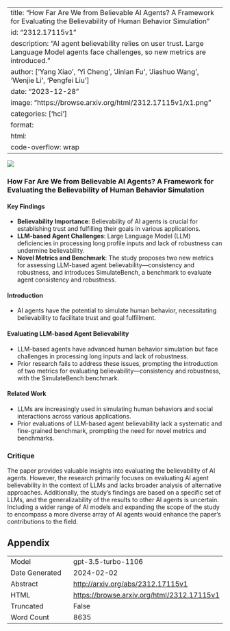 
---
title: "How Far Are We from Believable AI Agents? A Framework for Evaluating the Believability of Human Behavior Simulation"
id: "2312.17115v1"
description: "AI agent believability relies on user trust. Large Language Model agents face challenges, so new metrics are introduced."
author: ['Yang Xiao', 'Yi Cheng', 'Jinlan Fu', 'Jiashuo Wang', 'Wenjie Li', 'Pengfei Liu']
date: "2023-12-28"
image: "https://browse.arxiv.org/html/2312.17115v1/x1.png"
categories: ['hci']
format:
  html:
    code-overflow: wrap
---

![](https://browse.arxiv.org/html/2312.17115v1/x1.png)

### How Far Are We from Believable AI Agents? A Framework for Evaluating the Believability of Human Behavior Simulation

#### Key Findings

- **Believability Importance**: Believability of AI agents is crucial for establishing trust and fulfilling their goals in various applications.
- **LLM-based Agent Challenges**: Large Language Model (LLM) deficiencies in processing long profile inputs and lack of robustness can undermine believability.
- **Novel Metrics and Benchmark**: The study proposes two new metrics for assessing LLM-based agent believability—consistency and robustness, and introduces SimulateBench, a benchmark to evaluate agent consistency and robustness.

#### Introduction
- AI agents have the potential to simulate human behavior, necessitating believability to facilitate trust and goal fulfillment.
  
#### Evaluating LLM-based Agent Believability
- LLM-based agents have advanced human behavior simulation but face challenges in processing long inputs and lack of robustness.
- Prior research fails to address these issues, prompting the introduction of two metrics for evaluating believability—consistency and robustness, with the SimulateBench benchmark.

#### Related Work
- LLMs are increasingly used in simulating human behaviors and social interactions across various applications.
- Prior evaluations of LLM-based agent believability lack a systematic and fine-grained benchmark, prompting the need for novel metrics and benchmarks.

### Critique
The paper provides valuable insights into evaluating the believability of AI agents. However, the research primarily focuses on evaluating AI agent believability in the context of LLMs and lacks broader analysis of alternative approaches. Additionally, the study's findings are based on a specific set of LLMs, and the generalizability of the results to other AI agents is uncertain. Including a wider range of AI models and expanding the scope of the study to encompass a more diverse array of AI agents would enhance the paper's contributions to the field.

## Appendix

|          |          |
|----------|----------|
| Model     | gpt-3.5-turbo-1106       |
| Date Generated     | 2024-02-02       |
| Abstract | [http://arxiv.org/abs/2312.17115v1](http://arxiv.org/abs/2312.17115v1)        |
| HTML     | [https://browse.arxiv.org/html/2312.17115v1](https://browse.arxiv.org/html/2312.17115v1)       |
| Truncated       | False       |
| Word Count       | 8635       |